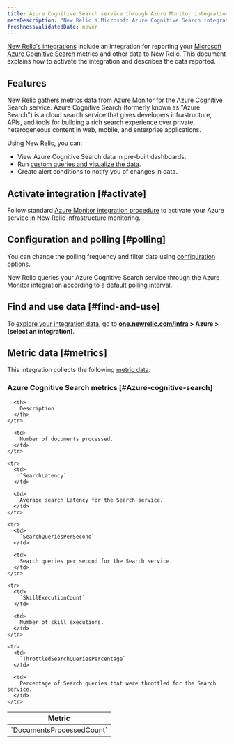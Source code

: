```yaml
---
title: Azure Cognitive Search service through Azure Monitor integration
metaDescription: "New Relic's Microsoft Azure Cognitive Search integration: what data it reports and how to enable it."
freshnessValidatedDate: never
---
```


[New Relic's integrations](/docs/infrastructure/introduction-infra-monitoring) include an integration for reporting your [Microsoft Azure Cognitive Search](https://azure.microsoft.com/en-in/products/search/) metrics and other data to New Relic. This document explains how to activate the integration and describes the data reported.

## Features

New Relic gathers metrics data from Azure Monitor for the Azure Cognitive Search service. Azure Cognitive Search (formerly known as "Azure Search") is a cloud search service that gives developers infrastructure, APIs, and tools for building a rich search experience over private, heterogeneous content in web, mobile, and enterprise applications.

Using New Relic, you can:

* View Azure Cognitive Search data in pre-built dashboards.
* Run [custom queries and visualize the data](/docs/infrastructure/integrations-getting-started/getting-started/use-integration-data-new-relic-insights).
* Create alert conditions to notify you of changes in data.

## Activate integration [#activate]

Follow standard [Azure Monitor integration procedure](/docs/infrastructure/microsoft-azure-integrations/azure-integrations-list/azure-monitor) to activate your Azure service in New Relic infrastructure monitoring.

## Configuration and polling [#polling]

You can change the polling frequency and filter data using [configuration options](/docs/infrastructure/microsoft-azure-integrations/azure-integrations-list/azure-monitor/#settings).

New Relic queries your Azure Cognitive Search service through the Azure Monitor integration according to a default [polling](/docs/infrastructure/microsoft-azure-integrations/azure-integrations-list/azure-monitor/#settings) interval.

## Find and use data [#find-and-use]

To [explore your integration data](/docs/infrastructure/integrations/find-use-infrastructure-integration-data), go to <DNT>**[one.newrelic.com/infra](https://one.newrelic.com/infra) > Azure > (select an integration)**</DNT>.

## Metric data [#metrics]

This integration collects the following [metric data](/docs/infrastructure/integrations-getting-started/getting-started/understand-integration-data-data-types#metric):

### Azure Cognitive Search metrics [#Azure-cognitive-search]

<table>
  <thead>
    <tr>
      <th style={{ width: "300px" }}>
        Metric
      </th>

      <th>
        Description
      </th>
    </tr>
  </thead>

  <tbody>
    <tr>
      <td>
        `DocumentsProcessedCount`
      </td>

      <td>
        Number of documents processed.
      </td>
    </tr>

    <tr>
      <td>
        `SearchLatency`
      </td>

      <td>
        Average search Latency for the Search service.
      </td>
    </tr>

    <tr>
      <td>
        `SearchQueriesPerSecond`
      </td>

      <td>
        Search queries per second for the Search service.
      </td>
    </tr>

    <tr>
      <td>
        `SkillExecutionCount`
      </td>

      <td>
        Number of skill executions.
      </td>
    </tr>

    <tr>
      <td>
        `ThrottledSearchQueriesPercentage`
      </td>

      <td>
        Percentage of Search queries that were throttled for the Search service.
      </td>
    </tr>
  </tbody>
</table>
